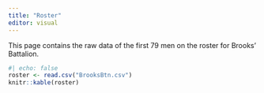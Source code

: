 ```yaml
---
title: "Roster"
editor: visual
---
```


This page contains the raw data of the first 79 men on the roster for Brooks' Battalion.

```r
#| echo: false
roster <- read.csv("BrooksBtn.csv")
knitr::kable(roster)
```
